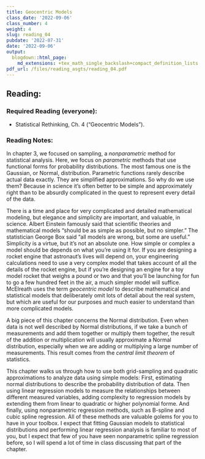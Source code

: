 ```yaml
---
title: Geocentric Models
class_date: '2022-09-06'
class_number: 4
weight: 4
slug: reading_04
pubdate: '2022-07-31'
date: '2022-09-06'
output:
  blogdown::html_page:
    md_extensions: +tex_math_single_backslash+compact_definition_lists
pdf_url: /files/reading_asgts/reading_04.pdf
---
```

## Reading:

### Required Reading (everyone):

* Statistical Rethinking, Ch. 4 ("Geocentric Models").

### Reading Notes:

In chapter 3, we focused on sampling, a _nonparametric_ method for statistical analysis. Here, we focus on _parametric_ methods that use functional forms for probability distributions. The most famous one is the Gaussian, or Normal, distribution. Parametric functions rarely describe actual data exactly. They are simplified approximations. So why do we use them? Because in science it's often better to be simple and approximately right than to be absurdly complicated in the quest to represent every detail of the data.

There is a time and place for very complicated and detailed mathematical modeling, but elegance and simplicity are important, and valuable, in science. Albert Einstein famously said that scientific theories and mathematical models "should be as simple as possible, but no simpler." The statistician George Box said "all models are wrong, but some are useful." Simplicity is a virtue, but it's not an absolute one. How simple or complex a model should be depends on what you're using it for. If you are designing a rocket engine that astronaut's lives will depend on, your engineering calculations need to use a very complex model that takes account of all the details of the rocket engine, but if you're designing an engine for a toy model rocket that weighs a pound or two and that you'll be launching for fun to go a few hundred feet in the air, a much simpler model will suffice. McElreath uses the term _geocentric model_ to describe mathematical and statistical models that deliberately omit lots of detail about the real system, but which are useful for our purposes and much easier to understand than more complicated models.

A big piece of this chapter concerns the Normal distribution. Even when data is not well described by Normal distributions, if we take a bunch of measurements and add them together or multiply them together, the result of the addition or multiplication will usually approximate a Normal distribution, especially when we are adding or multiplying a large number of measurements. This result comes from the _central limit theorem_ of statistics. 

This chapter walks us through how to use both grid-sampling and quadratic approximations to analyze data using simple models: First, estimating normal distributions to describe the probability distribution of data. Then using linear regression models to measure the relationships between different measured variables, adding complexity to regression models by extending them from linear to quadratic or higher polynomial forme. And finally, using nonparametric regression methods, such as B-spline and cubic spline regression. All of these methods are valuable golems for you to have in your toolbox. I expect that fitting Gaussian models to statistical distributions and performing linear regression analysis is familiar to most of you, but I expect that few of you have seen nonparametric spline regression before, so I will spend a lot of time in class discussing that part of the chapter.
